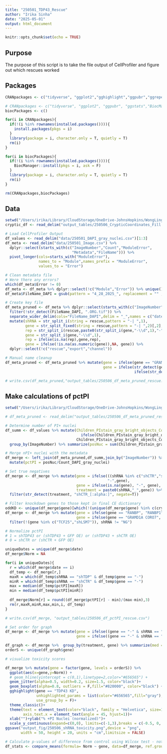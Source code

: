 ```yaml
---
title: "250501_TDP43_Rescue"
author: "Irika Sinha"
date: "2025-05-01"
output: html_document
---
```



```r
knitr::opts_chunk$set(echo = TRUE)
```

## Purpose

The purpose of this script is to take the file output of CellProfiler and figure out which rescues worked

## Packages

```r
CRANpackages <- c("tidyverse", "ggplot2","gghighlight","ggpubr","ggrepel")

# CRANpackages <- c("tidyverse", "ggplot2", "ggpubr", "ggstats","BiocManager","viridis","gghighlight", "ggrepel")
biocPackages <- c()

for(i in CRANpackages){
  if(!(i %in% rownames(installed.packages()))){
    install.packages(pkgs = i)
  }
  library(package = i, character.only = T, quietly = T)
  rm(i)
}

for(i in biocPackages){
  if(!(i %in% rownames(installed.packages()))){
    BiocManager::install(pkgs = i, ask = F)
  }
  library(package = i, character.only = T, quietly = T)
  rm(i)
}

rm(CRANpackages,biocPackages)

```

## Data
```r
setwd("/Users/irika/Library/CloudStorage/OneDrive-JohnsHopkins/WongLing/Scripts/250325_NMDi")
cryptic_df <- read_delim("output_tables/250506_CrypticCoordinates_Fill.csv")

# Load CellProfiler Output
df_values <- read_delim("data/250501_DAPI_gray_nuclei.csv")[1:3]
df_meta <- read_delim("data/250501_Image.csv") %>% 
  dplyr::select(starts_with(c("ImageNumber","Count","ModuleError",
                              "Metadata","FileName"))) %>% 
  pivot_longer(cols=starts_with("ModuleError"),
               names_to = "Module",names_prefix = "ModuleError",
               values_to = "Error")

# Clean metadata file
# Were there any errors?
which(df_meta$Error != 0)
df_meta <- df_meta %>% dplyr::select(!c("Module","Error")) %>% unique()
df_meta$FileName_DAPI = gsub(pattern = "4_28_2025_", replacement = "" , x=df_meta$FileName_DAPI)

# Create key file
df_meta_pruned <- df_meta %>% dplyr::select(starts_with(c("ImageNumber","Count","FileName_DAPI"))) %>%
  filter(!str_detect(FileName_DAPI, ".ORG.tif")) %>% 
  separate_wider_delim(cols="FileName_DAPI",delim = "_",names = c("date","rescue","export","channel")) %>%
  mutate(shRNA = str_split_i(string = rescue,pattern = "-| ",1),
         gene = str_split_fixed(string = rescue,pattern = "-| ",2)[,2],
         rep = str_split_i(rescue,paste0(str_split_i(gene,"-\\d",1),"-"),2),
         gene = str_split_i(gene,"-\\d",1),
         rep = ifelse(is.na(rep),gene,rep),
         gene = ifelse(!is.na(as.numeric(gene)),NA, gene)) %>%
  dplyr::select(!c("rescue","export","channel"))

# Manual name cleanup
df_meta_pruned <- df_meta_pruned %>% mutate(gene = ifelse(gene == "GRAMD1A 4MOI","GRAMD1A",gene),
                                            gene = ifelse(str_detect(gene,"-TILE"),gsub("-TILE","",gene),
                                                          ifelse(str_detect(gene,"TILE"),gsub("TILE","",gene), gene)))

# write.csv(df_meta_pruned,"output_tables/250506_df_meta_pruned_rescue.csv")

```

## Make calculations of pctPI

```r
setwd("/Users/irika/Library/CloudStorage/OneDrive-JohnsHopkins/WongLing/Scripts/250325_NMDi")

# df_meta_pruned <- read_delim("output_tables/250506_df_meta_pruned_rescue.csv")

# Determine number of PI+ nuclei
df_summ <- df_values %>% mutate(Children_PIstain_gray_bright_objects_Count = 
                                  ifelse(Children_PIstain_gray_bright_objects_Count > 0, 1, 
                                Children_PIstain_gray_bright_objects_Count)) %>%
  group_by(ImageNumber) %>% summarize(posNuc = sum(Children_PIstain_gray_bright_objects_Count))

# Merge nPI+ nuclei with the metadata
df_merge <- left_join(df_meta_pruned,df_summ,join_by("ImageNumber")) %>% 
  mutate(pctPI = posNuc/Count_DAPI_gray_nuclei)

# Set true negatives
df_merge <- df_merge %>% mutate(gene = ifelse(((shRNA %in% c("shCTR","shTDP")) & (gene %in% c("GFP","shCTR","") )), 
                                              "-",gene),
                                gene = ifelse(is.na(gene), "-", gene),
                                treatment = paste0(shRNA,"_",gene)) %>%
  filter(str_detect(treatment, "shCTR_[:alpha:]", negate=T))

# Filter knockdown genes to those kept in final CE dictionary
oddKD <- unique(df_merge$gene)[which(!(unique(df_merge$gene) %in% c(cryptic_df$`Gene Symbol`, "GFP","shCTR","-")))]
df_merge <- df_merge %>% mutate(gene = ifelse(gene == "RANBP", "RANBP1", gene),
                                gene = ifelse(gene == "GRAMD1A CORO7", "GRAMD1A-CORO7", gene)) %>%
  filter(!(gene %in% c("TCF25","shLSM7")), shRNA != "NG")

# Normalize pctPI
# 1 = shTDP43 or (shTDP43 + GFP OE) or (shTDP43 + shCTR OE)
# 0 = shCTR or (shCTR + GFP OE)

uniqueDates = unique(df_merge$date)
df_merge$Norm = NA

for(i in uniqueDates){
  r = which(df_merge$date == i)
  df_temp <- df_merge[r,]
  maxR = which(df_temp$shRNA == "shTDP" & df_temp$gene == "-")
  minR = which(df_temp$shRNA == "shCTR" & df_temp$gene == "-")
  max = median(df_temp$pctPI[maxR])
  min = median(df_temp$pctPI[minR])
  
  df_merge$Norm[r] = round((df_merge$pctPI[r] - min)/(max-min),3)
  rm(r,maxR,minR,max,min,i, df_temp)
}

# write.csv(df_merge, "output_tables/250506_df_pctPI_rescue.csv")

# Set order for graph
df_merge <- df_merge %>% mutate(gene = ifelse((gene == "-" & shRNA == "shCTR"), "Ctrl", gene),
                                gene = ifelse((gene == "-" & shRNA == "shTDP"), "TDP43 KD", gene)) 

df_graph <- df_merge %>%  group_by(treatment, gene) %>% summarize(med = median(Norm)) %>% arrange(med)
orderS <- unique(df_graph$gene)

# visualize toxicity scores

df_merge %>% mutate(gene = factor(gene, levels = orderS)) %>%
  ggplot(aes(x=gene,y=Norm)) +
  # geom_hline(yintercept = c(0,1),linetype=2,color="#656565") +
  geom_jitter(alpha=0.5, width=0.2, size=1.5, color="black")+
  geom_boxplot(alpha=0.8, outliers = F,fill="#820000", color="black") +
  gghighlight(gene == "TDP43 KD",
              unhighlighted_params = list(color="#656565",fill="gray"),
              use_group_by = F)+
  theme_classic()+
  theme(text = element_text(color="black", family = "Helvetica", size=15),
        axis.text.x = element_text(angle = 45, hjust=1))+
  xlab("")+ylab("% +PI Nuclei (normalized)")+
  scale_y_continuous(expand=c(0,0), limits=c(-1,3),breaks = c(-0.5, 0, .50, 1.00, 1.50, 2.0, 2.5, 3))
ggsave("output_fig/250506_shRNA_toxicity.png",device = "png", 
       width = 50, height = 20, units = "cm",limitsize = FALSE)

# Calculate p-values of difference from control using Wilcox test - not normalized
df_stats <- compare_means(formula= Norm ~ gene, data=df_merge, ref.group = "TDP43 KD", method = "wilcox.test")




```